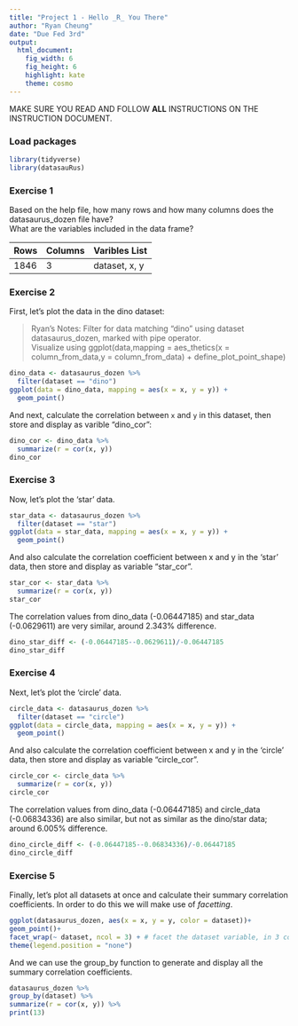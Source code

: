 ```yaml
---
title: "Project 1 - Hello _R_ You There"
author: "Ryan Cheung"
date: "Due Fed 3rd"
output: 
  html_document: 
    fig_width: 6
    fig_height: 6
    highlight: kate
    theme: cosmo
---
```


MAKE SURE YOU READ AND FOLLOW **ALL** INSTRUCTIONS ON THE INSTRUCTION DOCUMENT. 

### Load packages

```r
library(tidyverse) 
library(datasauRus)
```


### Exercise 1
Based on the help file, how many rows and how many columns does the datasaurus_dozen file have?  
What are the variables included in the data frame?  
  
|__Rows__|__Columns__|__Varibles List__|
|:------------|:------------|:------------|
|1846|3|dataset, x, y|  

### Exercise 2  

First, let's plot the data in the dino dataset:  
  
>Ryan's Notes: Filter for data matching "dino" using dataset datasaurus_dozen, marked with pipe operator.   
Visualize using ggplot(data,mapping = aes_thetics(x = column_from_data,y = column_from_data) + define_plot_point_shape)  

```r
dino_data <- datasaurus_dozen %>%
  filter(dataset == "dino")
ggplot(data = dino_data, mapping = aes(x = x, y = y)) +
  geom_point()
```

And next, calculate the correlation between `x` and `y` in this dataset, then store and display as varible "dino_cor":

```r
dino_cor <- dino_data %>%
  summarize(r = cor(x, y))
dino_cor
```

### Exercise 3

Now, let's plot the 'star' data.

```r
star_data <- datasaurus_dozen %>%
  filter(dataset == "star")
ggplot(data = star_data, mapping = aes(x = x, y = y)) +
  geom_point()
```

And also calculate the correlation coefficient between x and y in the 'star' data, then store and display as variable "star_cor".
 
```r
star_cor <- star_data %>%
  summarize(r = cor(x, y))
star_cor
```

The correlation values from dino_data (-0.06447185) and star_data (-0.0629611) are very similar, around 2.343% difference.

```r
dino_star_diff <- (-0.06447185--0.0629611)/-0.06447185
dino_star_diff
```

### Exercise 4

Next, let's plot the 'circle' data.

```r
circle_data <- datasaurus_dozen %>%
  filter(dataset == "circle")
ggplot(data = circle_data, mapping = aes(x = x, y = y)) +
  geom_point()
```

And also calculate the correlation coefficient between x and y in the 'circle' data, then store and display as variable "circle_cor".
 
```r
circle_cor <- circle_data %>%
  summarize(r = cor(x, y))
circle_cor
```

The correlation values from dino_data (-0.06447185) and circle_data (-0.06834336) are also similar, but not as similar as the dino/star data; around 6.005% difference.

```r
dino_circle_diff <- (-0.06447185--0.06834336)/-0.06447185
dino_circle_diff
```

### Exercise 5

Finally, let’s plot all datasets at once and calculate their summary correlation coefficients. In order to do this we will make use of _facetting_.

```r
ggplot(datasaurus_dozen, aes(x = x, y = y, color = dataset))+
geom_point()+
facet_wrap(~ dataset, ncol = 3) + # facet the dataset variable, in 3 cols
theme(legend.position = "none")
```
  
And we can use the group_by function to generate and display all the summary correlation coefficients.

```r
datasaurus_dozen %>%
group_by(dataset) %>%
summarize(r = cor(x, y)) %>%
print(13)
```

